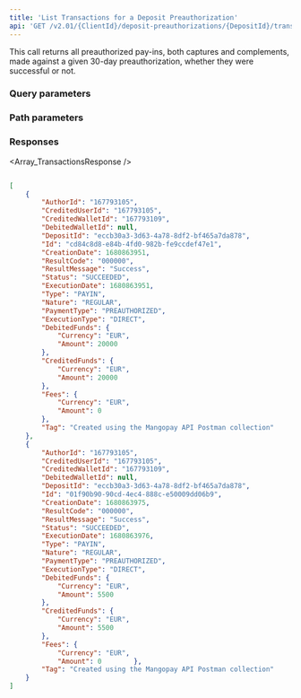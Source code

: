 ---
title: 'List Transactions for a Deposit Preauthorization'  
api: 'GET /v2.01/{ClientId}/deposit-preauthorizations/{DepositId}/transactions '  
---

  

This call returns all preauthorized pay-ins, both captures and complements, made against a given 30-day preauthorization, whether they were successful or not.  

### Query parameters  

<Status />  

<ResultCode />  

<BeforeDate1 />  

<AfterDate1 />  

### Path parameters  

<DepositId />  

### Responses  

<AccordionGroup><Accordion title="200 ">  

<Array_TransactionsResponse /></Accordion></AccordionGroup>  

<ResponseExample>  

```json 200   

[
    {
        "AuthorId": "167793105",
        "CreditedUserId": "167793105",
        "CreditedWalletId": "167793109",
        "DebitedWalletId": null,
        "DepositId": "eccb30a3-3d63-4a78-8df2-bf465a7da878",
        "Id": "cd84c8d8-e84b-4fd0-982b-fe9ccdef47e1",
        "CreationDate": 1680863951,
        "ResultCode": "000000",
        "ResultMessage": "Success",
        "Status": "SUCCEEDED",
        "ExecutionDate": 1680863951,
        "Type": "PAYIN",
        "Nature": "REGULAR",
        "PaymentType": "PREAUTHORIZED",
        "ExecutionType": "DIRECT",
        "DebitedFunds": {
            "Currency": "EUR",
            "Amount": 20000
        },
        "CreditedFunds": {
            "Currency": "EUR",
            "Amount": 20000
        },
        "Fees": {
            "Currency": "EUR",
            "Amount": 0
        },
        "Tag": "Created using the Mangopay API Postman collection"
    },
    {
        "AuthorId": "167793105",
        "CreditedUserId": "167793105",
        "CreditedWalletId": "167793109",
        "DebitedWalletId": null,
        "DepositId": "eccb30a3-3d63-4a78-8df2-bf465a7da878",
        "Id": "01f90b90-90cd-4ec4-888c-e50009dd06b9",
        "CreationDate": 1680863975,
        "ResultCode": "000000",
        "ResultMessage": "Success",
        "Status": "SUCCEEDED",
        "ExecutionDate": 1680863976,
        "Type": "PAYIN",
        "Nature": "REGULAR",
        "PaymentType": "PREAUTHORIZED",
        "ExecutionType": "DIRECT",
        "DebitedFunds": {
            "Currency": "EUR",
            "Amount": 5500
        },
        "CreditedFunds": {
            "Currency": "EUR",
            "Amount": 5500
        },
        "Fees": {
            "Currency": "EUR",
            "Amount": 0        },
        "Tag": "Created using the Mangopay API Postman collection"
    }
]  

 ```  

</ResponseExample>
